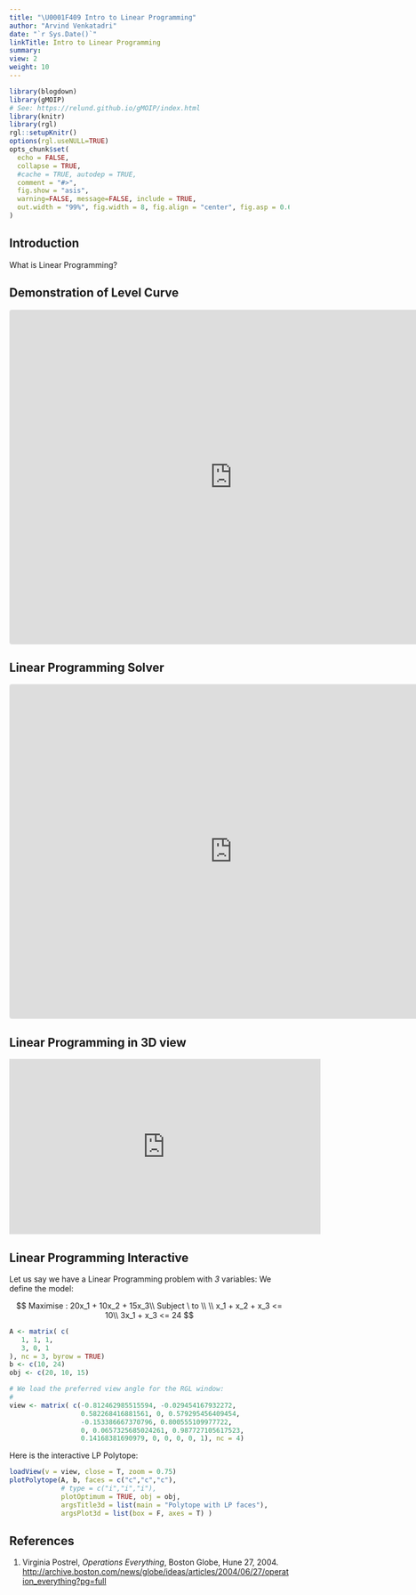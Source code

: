 ```yaml
---
title: "\U0001F409 Intro to Linear Programming"
author: "Arvind Venkatadri"
date: "`r Sys.Date()`"
linkTitle: Intro to Linear Programming
summary: 
view: 2
weight: 10
---
```


```r
library(blogdown)
library(gMOIP)
# See: https://relund.github.io/gMOIP/index.html
library(knitr)
library(rgl)
rgl::setupKnitr()
options(rgl.useNULL=TRUE)
opts_chunk$set(
  echo = FALSE,
  collapse = TRUE,
  #cache = TRUE, autodep = TRUE, 
  comment = "#>",
  fig.show = "asis", 
  warning=FALSE, message=FALSE, include = TRUE, 
  out.width = "99%", fig.width = 8, fig.align = "center", fig.asp = 0.62
)
```

## Introduction

What is Linear Programming?

## Demonstration of Level Curve

<iframe src="https://www.geogebra.org/classic/xpdx7fae?embed" width="800" height="600" allowfullscreen style="border: 1px solid #e4e4e4;border-radius: 4px;" frameborder="0">

</iframe>

## Linear Programming Solver

<iframe src="https://www.geogebra.org/classic/xdqrtg4m?embed" width="800" height="600" allowfullscreen style="border: 1px solid #e4e4e4;border-radius: 4px;" frameborder="0">

</iframe>

## Linear Programming in 3D view

<iframe width="560" height="315" src="https://www.youtube.com/embed/kPOXqQhCWHs" title="YouTube video player" frameborder="0" allow="accelerometer; autoplay; clipboard-write; encrypted-media; gyroscope; picture-in-picture" allowfullscreen>

</iframe>

## Linear Programming Interactive

Let us say we have a Linear Programming problem with *3* variables: We define the model:

$$
Maximise : 20x_1 + 10x_2 + 15x_3\\
Subject \ to \\
\\
x_1 + x_2 + x_3 <= 10\\
3x_1 + x_3 <= 24 
$$

```r
A <- matrix( c(
   1, 1, 1,
   3, 0, 1
), nc = 3, byrow = TRUE)
b <- c(10, 24)
obj <- c(20, 10, 15)

```

```r

# We load the preferred view angle for the RGL window:
#
view <- matrix( c(-0.812462985515594, -0.029454167932272, 
                  0.582268416881561, 0, 0.579295456409454,
                  -0.153386667370796, 0.800555109977722, 
                  0, 0.0657325685024261, 0.987727105617523,
                  0.14168381690979, 0, 0, 0, 0, 1), nc = 4)
```

Here is the interactive LP Polytope:

```r
loadView(v = view, close = T, zoom = 0.75)
plotPolytope(A, b, faces = c("c","c","c"), 
             # type = c("i","i","i"), 
             plotOptimum = TRUE, obj = obj, 
             argsTitle3d = list(main = "Polytope with LP faces"), 
             argsPlot3d = list(box = F, axes = T) )

```

## References

1.  Virginia Postrel, *Operations Everything*, Boston Globe, Hune 27, 2004. <http://archive.boston.com/news/globe/ideas/articles/2004/06/27/operation_everything?pg=full>
